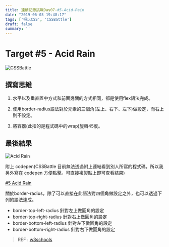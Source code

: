```yaml
---
title: 連續記錄挑戰Day07-#5-Acid-Rain
date: "2019-06-03 19:48:17"
tags: ['把玩CSS', 'CSSBattle']
draft: false
summary: ''
---
```


# Target #5 - Acid Rain

![CSSBattle](https://i.imgur.com/Rce6P72.png)

## 撰寫思維

1. 水平以及垂直置中方式和前面幾關的方式相同，都是使用flex語法完成。

2. 使用border-radius語法對於元素的三個角(左上、右下、左下)做設定，而右上則不設定。

3. 將容器(此指的是程式碼中的wrap)旋轉45度。



## 最後結果

![Acid Rain](https://i.imgur.com/ncibv76.png)

附上 codepen(CSSBattle 目前無法透過附上連結看到別人所寫的程式碼，所以我另外寫在 codepen 方便點擊。可直接複製貼上即可查看結果)

[#5 Acid Rain](https://codepen.io/kids5346/pen/vwbzRZ)

關於border-radius，除了可以直接在此語法對四個角做設定之外，也可以透過下列的語法達成。
- border-top-left-radius 針對左上做圓角的設定
- border-top-right-radius 針對右上做圓角的設定
- border-bottom-left-radius 針對左下做圓角的設定
- border-bottom-right-radius 針對右下做圓角的設定

> REF : [w3schools](https://www.w3schools.com/cssref/css3_pr_border-radius.asp)



  
